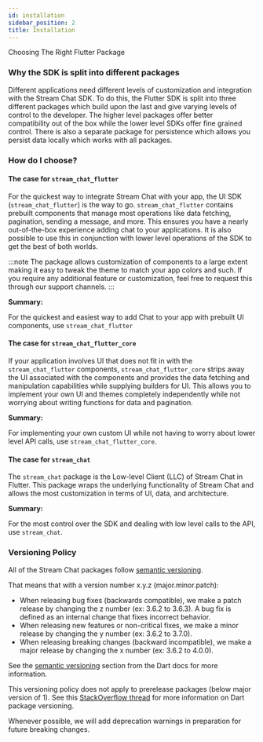 ```yaml
---
id: installation
sidebar_position: 2
title: Installation
---
```


Choosing The Right Flutter Package

### Why the SDK is split into different packages

Different applications need different levels of customization and integration with the Stream Chat SDK.
To do this, the Flutter SDK is split into three different packages which build upon the last and give
varying levels of control to the developer. The higher level packages offer better compatibility out of the
box while the lower level SDKs offer fine grained control. There is also a separate package for persistence
which allows you persist data locally which works with all packages.

### How do I choose?

#### The case for `stream_chat_flutter`

For the quickest way to integrate Stream Chat with your app, the UI SDK (`stream_chat_flutter`) is the
way to go. `stream_chat_flutter` contains prebuilt components that manage most operations like data
fetching, pagination, sending a message, and more. This ensures you have a nearly out-of-the-box
experience adding chat to your applications. It is also possible to use this in conjunction with
lower level operations of the SDK to get the best of both worlds.

:::note
The package allows customization of components to a large extent making it easy to tweak the theme
to match your app colors and such. If you require any additional feature or customization, feel free
to request this through our support channels.
:::

<b>Summary:</b>

For the quickest and easiest way to add Chat to your app with prebuilt UI components, use `stream_chat_flutter`


#### The case for `stream_chat_flutter_core`

If your application involves UI that does not fit in with the `stream_chat_flutter` components, `stream_chat_flutter_core`
strips away the UI associated with the components and provides the data fetching and manipulation
capabilities while supplying builders for UI. This allows you to implement your own UI and themes
completely independently while not worrying about writing functions for data and pagination.

<b>Summary:</b>

For implementing your own custom UI while not having to worry about lower level API calls, use `stream_chat_flutter_core`.

#### The case for `stream_chat`

The `stream_chat` package is the Low-level Client (LLC) of Stream Chat in Flutter. This package wraps
the underlying functionality of Stream Chat and allows the most customization in terms of UI, data,
and architecture.

<b>Summary:</b>

For the most control over the SDK and dealing with low level calls to the API, use `stream_chat`.

### Versioning Policy

All of the Stream Chat packages follow [semantic versioning](https://semver.org/).

That means that with a version number x.y.z (major.minor.patch):
- When releasing bug fixes (backwards compatible), we make a patch release by changing the z number (ex: 3.6.2 to 3.6.3). A bug fix is defined as an internal change that fixes incorrect behavior.
- When releasing new features or non-critical fixes, we make a minor release by changing the y number (ex: 3.6.2 to 3.7.0).
- When releasing breaking changes (backward incompatible), we make a major release by changing the x number (ex: 3.6.2 to 4.0.0).

See the [semantic versioning](https://dart.dev/tools/pub/versioning#semantic-versions) section from the Dart docs for more information.

This versioning policy does not apply to prerelease packages (below major version of 1). See this
[StackOverflow thread](https://stackoverflow.com/questions/66201337/how-do-dart-package-versions-work-how-should-i-version-my-flutter-plugins)
for more information on Dart package versioning.

Whenever possible, we will add deprecation warnings in preparation for future breaking changes.